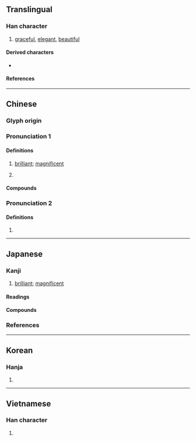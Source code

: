 {{character info}}
==Translingual==

===Han character===
{{Han char|rn=67|rad=文|as=08|sn=12|four=11400|canj=LYYK|ids=⿱非文}}

# [[graceful]], [[elegant]], [[beautiful]]

====Derived characters====
* {{l|mul|[[𢵪]], [[𪷕]], [[𩦎]], [[𦻔]], [[𩇿]]}}

====References====
{{Han ref|kx=0477.100|dkj=13469|dj=0835.100|hdz=32170.160|uh=6590}}

----

==Chinese==
{{zh-forms}}

===Glyph origin===
{{Han etym}}

===Pronunciation 1===
{{zh-pron
|m=fěi
|c=fei2
|h=pfs=
|md=
|mn=
|w=
|mc=y
|oc=2
|cat=a
}}

====Definitions====
{{zh-hanzi}}

# {{lb|zh|literary}} [[brilliant]]; [[magnificent]]
# {{zh-used2|t}}

====Compounds====
{{zh-der|fold=y|斐濟|斐濟人|成績斐然|斐然向風|斐斐|斐然成章|斐然|績效斐然|萋斐貝錦|萋斐|斐亹|斐斖}}

===Pronunciation 2===
{{zh-pron
|m=fēi,fěi
|c=
|h=pfs=
|md=
|mn=
|w=
|mc=n
|oc=1
|cat=pn
}}

====Definitions====
{{zh-hanzi}}

# {{surname|zh}}

----

==Japanese==
{{ja-kanji forms-IVS
|vs1=01
|vs2=04
|col-vs1=aj
|col-vs2=mj
|pic-shin=U6590-j.svg
|pic-kyu=U6590-kyu.svg
|ref={{R:Jitsu}}
|ref2={{R:ja:KDJ|1027|564}}
|ref3={{R:ja:SKJ|624|325}}
}}

===Kanji===
{{ja-kanji|grade=|rs=文08}}

# [[brilliant]]; [[magnificent]]

====Readings====
{{ja-readings
|goon=ひ<ひ
|kanon=ひ<ひ
|kun=あきらか, あや-, うつくしい, なびく
|nanori=あきら, あやる, い, なが, よし
}}

====Compounds====
{{col2-u|ja
|{{ja-r|斐%韡|ひ%い}}
|{{ja-r|斐%紙|ひ%し}}
|{{ja-r|斐%爾|ひ%じ}}
|{{ja-r|斐%什|ひ%じゅう}}
|{{ja-r|斐%如|ひ%じょ}}
|{{ja-r|斐%成|ひ%せい}}
|{{ja-r|斐%然|ひ%ぜん}}
|{{ja-r|斐%斐|ひ%ひ}}
|{{ja-r|斐%尾|ひ%び}}
|{{ja-r|斐%美|ひ%び}}
|{{ja-r|斐%亹|ひ%び}}
|{{ja-r|斐%文|ひ%ぶん}}
|{{ja-r|斐%炳|ひ%へい}}
|{{ja-r|甲%斐|^か%い}}
|{{ja-l|狂斐}}<!--きょうひ?-->
|{{ja-l|衰斐}}
|{{ja-r|萋%斐|せい%ひ}}
|{{ja-l|紛斐}}<!--ふんび?-->
|{{ja-l|有斐}}<!--ゆうひ?-->
}}

===References===
<references/>

----

==Korean==

===Hanja===
{{ko-hanja|hangeul=비|eumhun=|rv=bi|mr=pi|y=pi}}

# {{rfdef|ko|sort=文08}}

----

==Vietnamese==

===Han character===
{{vi-readings|reading=phỉ|rs=文08}}

# {{rfdef|vi|sort=文08}}